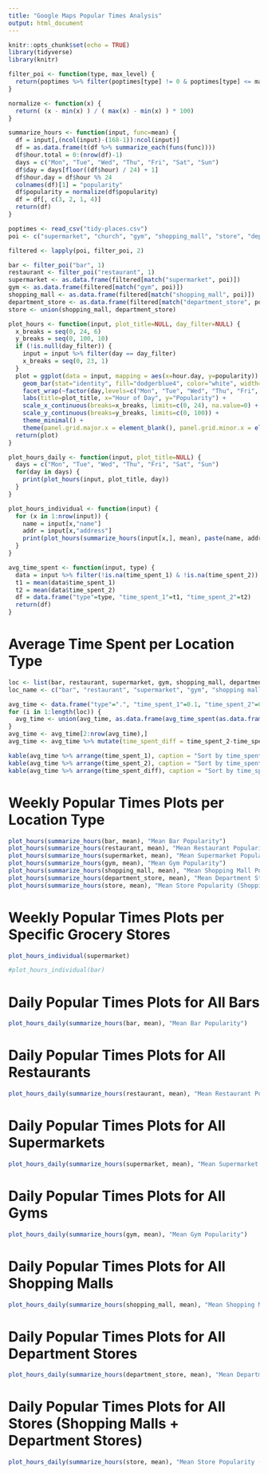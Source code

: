 ```yaml
---
title: "Google Maps Popular Times Analysis"
output: html_document
---
```


```r
knitr::opts_chunk$set(echo = TRUE)
library(tidyverse)
library(knitr)
```

```r
filter_poi <- function(type, max_level) {
  return(poptimes %>% filter(poptimes[type] != 0 & poptimes[type] <= max_level))
}

normalize <- function(x) {
  return( (x - min(x) ) / ( max(x) - min(x) ) * 100)
}

summarize_hours <- function(input, func=mean) {
  df = input[,(ncol(input)-(168-1)):ncol(input)]
  df = as.data.frame(t(df %>% summarize_each(funs(func))))
  df$hour.total = 0:(nrow(df)-1)
  days = c("Mon", "Tue", "Wed", "Thu", "Fri", "Sat", "Sun")
  df$day = days[floor((df$hour) / 24) + 1]
  df$hour.day = df$hour %% 24
  colnames(df)[1] = "popularity"
  df$popularity = normalize(df$popularity)
  df = df[, c(3, 2, 1, 4)]
  return(df)
}
```

```r
poptimes <- read_csv("tidy-places.csv")
poi <- c("supermarket", "church", "gym", "shopping_mall", "store", "department_store")

filtered <- lapply(poi, filter_poi, 2)

bar <- filter_poi("bar", 1)
restaurant <- filter_poi("restaurant", 1)
supermarket <- as.data.frame(filtered[match("supermarket", poi)])
gym <- as.data.frame(filtered[match("gym", poi)])
shopping_mall <- as.data.frame(filtered[match("shopping_mall", poi)])
department_store <- as.data.frame(filtered[match("department_store", poi)])
store <- union(shopping_mall, department_store)

```

```r
plot_hours <- function(input, plot_title=NULL, day_filter=NULL) {
  x_breaks = seq(0, 24, 6)
  y_breaks = seq(0, 100, 10)
  if (!is.null(day_filter)) {
    input = input %>% filter(day == day_filter)
    x_breaks = seq(0, 23, 1)
  }
  plot = ggplot(data = input, mapping = aes(x=hour.day, y=popularity)) +
    geom_bar(stat="identity", fill="dodgerblue4", color="white", width=1) + 
    facet_wrap(~factor(day,levels=c("Mon", "Tue", "Wed", "Thu", "Fri", "Sat", "Sun")), nrow=1) +
    labs(title=plot_title, x="Hour of Day", y="Popularity") +
    scale_x_continuous(breaks=x_breaks, limits=c(0, 24), na.value=0) +
    scale_y_continuous(breaks=y_breaks, limits=c(0, 100)) +
    theme_minimal() +
    theme(panel.grid.major.x = element_blank(), panel.grid.minor.x = element_blank(), panel.grid.minor.y = element_blank())
  return(plot)
}

plot_hours_daily <- function(input, plot_title=NULL) {
  days = c("Mon", "Tue", "Wed", "Thu", "Fri", "Sat", "Sun")
  for(day in days) {
    print(plot_hours(input, plot_title, day))
  }
}

plot_hours_individual <- function(input) {
  for (x in 1:nrow(input)) {
    name = input[x,"name"]
    addr = input[x,"address"]
    print(plot_hours(summarize_hours(input[x,], mean), paste(name, addr, sep=" // ")))
  }
}

avg_time_spent <- function(input, type) {
  data = input %>% filter(!is.na(time_spent_1) & !is.na(time_spent_2))
  t1 = mean(data$time_spent_1)
  t2 = mean(data$time_spent_2)
  df = data.frame("type"=type, "time_spent_1"=t1, "time_spent_2"=t2)
  return(df)
}

```

# Average Time Spent per Location Type

```r

loc <- list(bar, restaurant, supermarket, gym, shopping_mall, department_store)
loc_name <- c("bar", "restaurant", "supermarket", "gym", "shopping mall", "department store")

avg_time <- data.frame("type"=".", "time_spent_1"=0.1, "time_spent_2"=0.1)
for (i in 1:length(loc)) {
  avg_time <- union(avg_time, as.data.frame(avg_time_spent(as.data.frame(loc[i]), loc_name[i])))
}
avg_time <- avg_time[2:nrow(avg_time),]
avg_time <- avg_time %>% mutate(time_spent_diff = time_spent_2-time_spent_1)

kable(avg_time %>% arrange(time_spent_1), caption = "Sort by time_spent_1")
kable(avg_time %>% arrange(time_spent_2), caption = "Sort by time_spent_2")
kable(avg_time %>% arrange(time_spent_diff), caption = "Sort by time_spent_diff")

```

# Weekly Popular Times Plots per Location Type

```r
plot_hours(summarize_hours(bar, mean), "Mean Bar Popularity")
plot_hours(summarize_hours(restaurant, mean), "Mean Restaurant Popularity")
plot_hours(summarize_hours(supermarket, mean), "Mean Supermarket Popularity")
plot_hours(summarize_hours(gym, mean), "Mean Gym Popularity")
plot_hours(summarize_hours(shopping_mall, mean), "Mean Shopping Mall Popularity")
plot_hours(summarize_hours(department_store, mean), "Mean Department Store Popularity")
plot_hours(summarize_hours(store, mean), "Mean Store Popularity (Shopping Mall + Department Store)")
```

# Weekly Popular Times Plots per Specific Grocery Stores

```r
plot_hours_individual(supermarket)
```

```r
#plot_hours_individual(bar)
```

# Daily Popular Times Plots for All Bars

```r
plot_hours_daily(summarize_hours(bar, mean), "Mean Bar Popularity")
```

# Daily Popular Times Plots for All Restaurants

```r
plot_hours_daily(summarize_hours(restaurant, mean), "Mean Restaurant Popularity")
```

# Daily Popular Times Plots for All Supermarkets
 
```r
plot_hours_daily(summarize_hours(supermarket, mean), "Mean Supermarket Popularity")
```

# Daily Popular Times Plots for All Gyms

```r
plot_hours_daily(summarize_hours(gym, mean), "Mean Gym Popularity")
```

# Daily Popular Times Plots for All Shopping Malls

```r
plot_hours_daily(summarize_hours(shopping_mall, mean), "Mean Shopping Mall Popularity")
```

# Daily Popular Times Plots for All Department Stores

```r
plot_hours_daily(summarize_hours(department_store, mean), "Mean Department Store Popularity")
```

# Daily Popular Times Plots for All Stores (Shopping Malls + Department Stores)

```r
plot_hours_daily(summarize_hours(store, mean), "Mean Store Popularity (Shopping Mall + Department Store)")
```